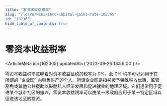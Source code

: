 ```yaml
---
title: "零资本收益税率"
slug: "/learn/wiki/zero-capital-gains-rate-102365"
id: "102365"
hide_table_of_contents: true
---
```



# 零资本收益税率

<ArticleMeta id={102365} updatedAt={'2023-09-26 13:59:00'} />
<div className='border-solid border-b border-t-0 my-4 border-[var(--ifm-color-gray-300)]' />

零资本收益税率意味着对资本收益征税的税率为 0%。此 0% 税率可以适用于在所谓的 “企业区” 内销售财产的个人。所谓企业区是指被授予特殊税收优惠、监管豁免或其他公共援助以鼓励私人经济发展和促进就业的地理区域。它们通常用于促进某个城市社区的振兴。零资本收益税率可以由某一级政府应用于某一特定区域以促进该地区的投资。
